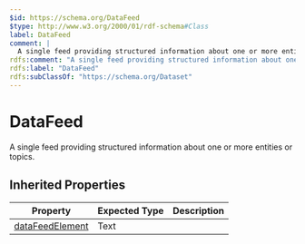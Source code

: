 ```yaml
---
$id: https://schema.org/DataFeed
$type: http://www.w3.org/2000/01/rdf-schema#Class
label: DataFeed
comment: |
  A single feed providing structured information about one or more entities or topics.
rdfs:comment: "A single feed providing structured information about one or more entities or topics."
rdfs:label: "DataFeed"
rdfs:subClassOf: "https://schema.org/Dataset"
---
```


# DataFeed

A single feed providing structured information about one or more entities or topics.

## Inherited Properties

| Property | Expected Type | Description |
| --- | --- | --- |
| [dataFeedElement](https://schema.org/dataFeedElement) | Text |  |
